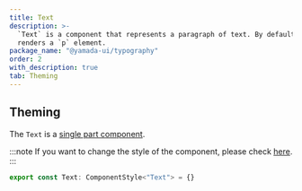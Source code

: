 ```yaml
---
title: Text
description: >-
  `Text` is a component that represents a paragraph of text. By default, it
  renders a `p` element.
package_name: "@yamada-ui/typography"
order: 2
with_description: true
tab: Theming
---
```


## Theming

The `Text` is a [single part component](/styled-system/theming/component-styles#single-part-components).

:::note
If you want to change the style of the component, please check [here](/styled-system/theming/customize-theme#changing-the-style-of-components).
:::

```ts
export const Text: ComponentStyle<"Text"> = {}
```
